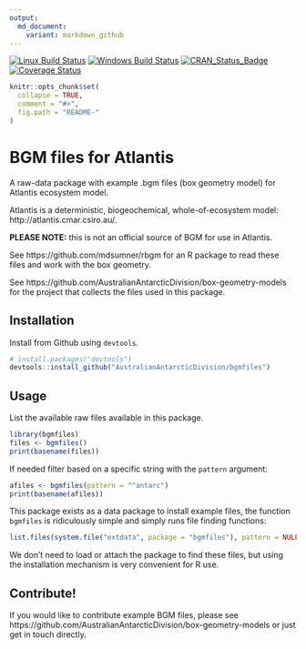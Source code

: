 ```yaml
---
output:
  md_document:
    variant: markdown_github
---
```


[![Linux Build Status](https://travis-ci.org/AustralianAntarcticDivision/bgmfiles.svg?branch=master)](https://travis-ci.org/AustralianAntarcticDivision/bgmfiles)
[![Windows Build Status](https://ci.appveyor.com/api/projects/status/github/AustralianAntarcticDivision/bgmfiles?branch=master&svg=true)](https://ci.appveyor.com/project/AustralianAntarcticDivision/bgmfiles)
[![CRAN_Status_Badge](http://www.r-pkg.org/badges/version/bgmfiles)](https://cran.r-project.org/package=bgmfiles)
[![Coverage Status](https://img.shields.io/codecov/c/github/AustralianAntarcticDivision/bgmfiles/master.svg)](https://codecov.io/github/AustralianAntarcticDivision/bgmfiles?branch=master)

<!-- README.md is generated from README.Rmd. Please edit that file -->

```r
knitr::opts_chunk$set(
  collapse = TRUE,
  comment = "#>",
  fig.path = "README-"
)
```

# BGM files for Atlantis

A raw-data package with example .bgm files (box geometry model) for Atlantis ecosystem model. 

Atlantis is a deterministic, biogeochemical, whole-of-ecosystem model: http://atlantis.cmar.csiro.au/. 

**PLEASE NOTE:** this is not an official source of BGM for use in Atlantis. 

See https://github.com/mdsumner/rbgm for an R package to read these files and work with the box geometry. 

See https://github.com/AustralianAntarcticDivision/box-geometry-models for the project that collects the files used in this package. 

## Installation

Install from Github using `devtools`. 

```r
# install.packages("devtools")
devtools::install_github("AustralianAntarcticDivision/bgmfiles")
```

## Usage 

List the available raw files available in this package. 

```r
library(bgmfiles)
files <- bgmfiles()
print(basename(files))
```

If needed filter based on a specific string with the `pattern` argument: 

```r
afiles <- bgmfiles(pattern = "^antarc")
print(basename(afiles))

```
This package exists as a data package to install example files, the function `bgmfiles` is ridiculously simple and simply runs file finding functions: 

```r
list.files(system.file("extdata", package = "bgmfiles"), pattern = NULL, full.names = TRUE, recursive = TRUE)
```

We don't need to load or attach the package to find these files, but using the installation mechanism is very convenient for R use.  


## Contribute!

If you would like to contribute example BGM files, please see https://github.com/AustralianAntarcticDivision/box-geometry-models or just get in touch directly. 



